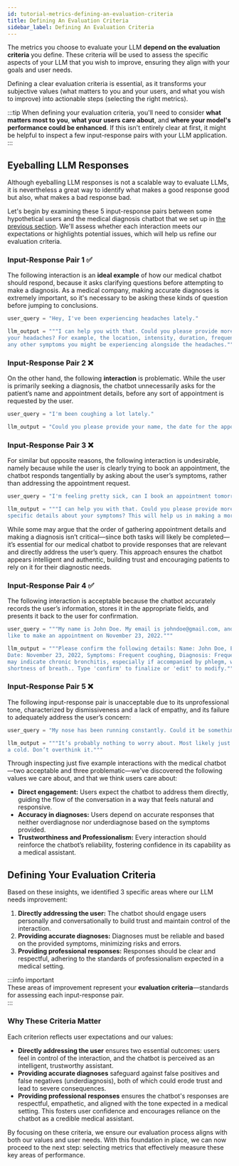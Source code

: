 ```yaml
---
id: tutorial-metrics-defining-an-evaluation-criteria
title: Defining An Evaluation Criteria
sidebar_label: Defining An Evaluation Criteria
---
```


The metrics you choose to evaluate your LLM **depend on the evaluation criteria** you define. These criteria will be used to assess the specific aspects of your LLM that you wish to improve, ensuring they align with your goals and user needs.

Defining a clear evaluation criteria is essential, as it transforms your subjective values (what matters to you and your users, and what you wish to improve) into actionable steps (selecting the right metrics).

:::tip
When defining your evaluation criteria, you'll need to consider **what matters most to you**, **what your users care about**, and **where your model's performance could be enhanced**. If this isn't entirely clear at first, it might be helpful to inspect a few input-response pairs with your LLM application.
:::

## Eyeballing LLM Responses

Although eyeballing LLM responses is not a scalable way to evaluate LLMs, it is nevertheless a great way to identify what makes a good response good but also, what makes a bad response bad.

Let's begin by examining these 5 input-response pairs between some hypothetical users and the medical diagnosis chatbot that we set up in [the previous section](tutorial-llm-application-example). We'll assess whether each interaction meets our expectations or highlights potential issues, which will help us refine our evaluation criteria.

### Input-Response Pair 1 ✅

The following interaction is an **ideal example** of how our medical chatbot should respond, because it asks clarifying questions before attempting to make a diagnosis. As a medical company, making accurate diagnoses is extremely important, so it's necessary to be asking these kinds of question before jumping to conclusions.

```python
user_query = "Hey, I've been experiencing headaches lately."

llm_output = """I can help you with that. Could you please provide more specific details about
your headaches? For example, the location, intensity, duration, frequency, and
any other symptoms you might be experiencing alongside the headaches."""
```

### Input-Response Pair 2 ❌

On the other hand, the following **interaction** is problematic. While the user is primarily seeking a diagnosis, the chatbot unnecessarily asks for the patient’s name and appointment details, before any sort of appointment is requested by the user.

```python
user_query = "I'm been coughing a lot lately."

llm_output = "Could you please provide your name, the date for the appointment, and your email address?"
```

### Input-Response Pair 3 ❌

For similar but opposite reasons, the following interaction is undesirable, namely because while the user is clearly trying to book an appointment, the chatbot responds tangentially by asking about the user’s symptoms, rather than addressing the appointment request.

```python
user_query = "I'm feeling pretty sick, can I book an appointment tomorrow?"

llm_output = """I can help you with that. Could you please provide more
specific details about your symptoms? This will help us in making a more accurate diagnosis."""
```

While some may argue that the order of gathering appointment details and making a diagnosis isn’t critical—since both tasks will likely be completed—it’s essential for our medical chatbot to provide responses that are relevant and directly address the user’s query. This approach ensures the chatbot appears intelligent and authentic, building trust and encouraging patients to rely on it for their diagnostic needs.

### Input-Response Pair 4 ✅

The following interaction is acceptable because the chatbot accurately records the user’s information, stores it in the appropriate fields, and presents it back to the user for confirmation.

```python
user_query = """My name is John Doe. My email is johndoe@gmail.com, and I would
like to make an appointment on November 23, 2022."""

llm_output = """Please confirm the following details: Name: John Doe, Email: johndoe@gmail.com,
Date: November 23, 2022, Symptoms: Frequent coughing, Diagnosis: Frequent coughing
may indicate chronic bronchitis, especially if accompanied by phlegm, wheezing, or
shortness of breath.. Type 'confirm' to finalize or 'edit' to modify."""
```

### Input-Response Pair 5 ❌

The following input-response pair is unacceptable due to its unprofessional tone, characterized by dismissiveness and a lack of empathy, and its failure to adequately address the user’s concern:

```python
user_query = "My nose has been running constantly. Could it be something serious?"

llm_output = """It’s probably nothing to worry about. Most likely just allergies or
a cold. Don’t overthink it."""
```

Through inspecting just five example interactions with the medical chatbot—two acceptable and three problematic—we've discovered the following values we care about, and that we think users care about:

- **Direct engagement:** Users expect the chatbot to address them directly, guiding the flow of the conversation in a way that feels natural and responsive.
- **Accuracy in diagnoses:** Users depend on accurate responses that neither overdiagnose nor underdiagnose based on the symptoms provided.
- **Trustworthiness and Professionalism:** Every interaction should reinforce the chatbot’s reliability, fostering confidence in its capability as a medical assistant.

## Defining Your Evaluation Criteria

Based on these insights, we identified 3 specific areas where our LLM needs improvement:

1. **Directly addressing the user:** The chatbot should engage users personally and conversationally to build trust and maintain control of the interaction.
2. **Providing accurate diagnoses:** Diagnoses must be reliable and based on the provided symptoms, minimizing risks and errors.
3. **Providing professional responses:** Responses should be clear and respectful, adhering to the standards of professionalism expected in a medical setting.

:::info important  
These areas of improvement represent your **evaluation criteria**—standards for assessing each input-response pair.  
:::

### Why These Criteria Matter

Each criterion reflects user expectations and our values:

- **Directly addressing the user** ensures two essential outcomes: users feel in control of the interaction, and the chatbot is perceived as an intelligent, trustworthy assistant.
- **Providing accurate diagnoses** safeguard against false positives and false negatives (underdiagnosis), both of which could erode trust and lead to severe consequences.
- **Providing professional responses** ensures the chatbot's responses are respectful, empathetic, and aligned with the tone expected in a medical setting. This fosters user confidence and encourages reliance on the chatbot as a credible medical assistant.

By focusing on these criteria, we ensure our evaluation process aligns with both our values and user needs. With this foundation in place, we can now proceed to the next step: selecting metrics that effectively measure these key areas of performance.
